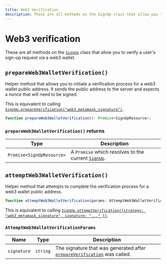 ```yaml
---
title: Web3 Verification
description: These are all methods on the SignUp class that allow you to verify a user's sign-up request via a web3 wallet.
---
```


# Web3 verification

These are all methods on the [`SignUp`][signup-ref] class that allow you to verify a user's sign-up request via a web3 wallet.

## `prepareWeb3WalletVerification()`

Helper method that allows you to initiate a verification process for a web3 wallet public address. It sends the public address to the server and expects a nonce that will need to be signed.

This is equivalent to calling [`SignUp.prepareVerification("web3_metamask_signature")`](/docs/references/javascript/sign-up/verification#prepare-verification).

```typescript
function prepareWeb3WalletVerification(): Promise<SignUpResource>;
```

### `prepareWeb3WalletVerification()` returns

| Type | Description |
| - | - |
| `Promise<SignUpResource>` | A `Promise` which resolves to the current [`SignUp`][signup-ref]. |

## `attemptWeb3WalletVerification()`

Helper method that attempts to complete the verification process for a web3 wallet public address.

```typescript
function attemptWeb3WalletVerification(params: AttemptWeb3WalletVerificationParams): Promise<SignUp>;
```

This is equivalent to calling [`SignUp.attemptVerification({strategy: "web3_metamask_signature", signature: "..." })`](/docs/references/javascript/sign-up/verification#attempt-verification).

### `AttemptWeb3WalletVerificationParams`

| Name | Type | Description |
| - | - | - |
| `signature` | `string` | The signature that was generated after [`prepareVerification`](#prepare-verification) was called. |

[signup-ref]: /docs/references/javascript/sign-up/sign-up
